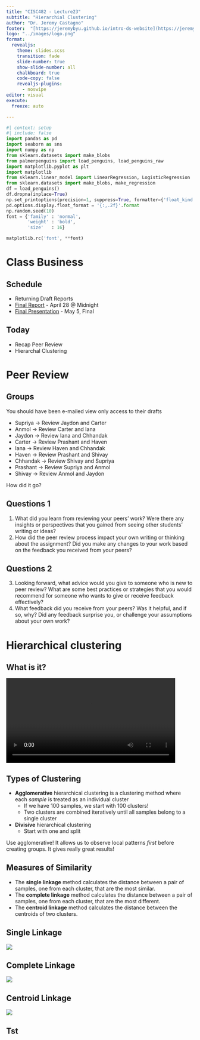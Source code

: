 ```yaml
---
title: "CISC482 - Lecture23"
subtitle: "Hierarchial Clustering"
author: "Dr. Jeremy Castagno"
footer:  "[https://jeremybyu.github.io/intro-ds-website](https://jeremybyu.github.io/intro-ds-website/)"
logo: "../images/logo.png"
format: 
  revealjs: 
    theme: slides.scss
    transition: fade
    slide-number: true
    show-slide-number: all 
    chalkboard: true
    code-copy: false
    revealjs-plugins:
      - noswipe
editor: visual
execute:
  freeze: auto

---
```



```python
#| context: setup
#| include: false
import pandas as pd
import seaborn as sns 
import numpy as np
from sklearn.datasets import make_blobs
from palmerpenguins import load_penguins, load_penguins_raw
import matplotlib.pyplot as plt
import matplotlib
from sklearn.linear_model import LinearRegression, LogisticRegression
from sklearn.datasets import make_blobs, make_regression
df = load_penguins()
df.dropna(inplace=True)
np.set_printoptions(precision=1, suppress=True, formatter={'float_kind': "{:.1f}".format})
pd.options.display.float_format = '{:,.2f}'.format
np.random.seed(10)
font = {'family' : 'normal',
        'weight' : 'bold',
        'size'   : 16}

matplotlib.rc('font', **font)
```

# Class Business


## Schedule

- Returning Draft Reports
- [Final Report](https://jeremybyu.github.io/intro-ds-website/project-description.html#final-report) - April 28 @ Midnight
- [Final Presentation](https://jeremybyu.github.io/intro-ds-website/project-description.html#slides) - May 5, Final

## Today

- Recap Peer Review
- Hierarchal Clustering

# Peer Review


## Groups {.smaller}

You should have been e-mailed view only access to their drafts

- Supriya -&gt; Review Jaydon and Carter
- Anmol -&gt; Review Carter and Iana
- Jaydon -&gt; Review Iana and Chhandak
- Carter -&gt; Review Prashant and Haven
- Iana -&gt; Review Haven and Chhandak
- Haven -&gt; Review Prashant and Shivay
- Chhandak -&gt; Review Shivay and Supriya
- Prashant -&gt; Review Supriya and Anmol
- Shivay -&gt; Review Anmol and Jaydon

::: callout-tip
How did it go? 
:::

## Questions 1

:::incremental
1. What did you learn from reviewing your peers' work? Were there any insights or perspectives that you gained from seeing other students' writing or ideas?
2. How did the peer review process impact your own writing or thinking about the assignment? Did you make any changes to your work based on the feedback you received from your peers?
:::

## Questions 2

::: incremental
3. Looking forward, what advice would you give to someone who is new to peer review? What are some best practices or strategies that you would recommend for someone who wants to give or receive feedback effectively?
4. What feedback did you receive from your peers? Was it helpful, and if so, why? Did any feedback surprise you, or challenge your assumptions about your own work?
:::


# Hierarchical clustering

## What is it?

![](./lec22_images/clustering.mp4){fig-align="center" width="90%"}

## Types of Clustering

- **Agglomerative** hierarchical clustering is a clustering method where each *sample* is treated as an individual cluster
  - If we have 100 samples, we start with 100 clusters!
  - Two clusters are combined iteratively until all samples belong to a single cluster
- **Divisive** hierarchical clustering
  - Start with one and split

::: callout-tip
Use agglomerative! It allows us to observe local patterns *first* before creating groups. It gives really great results!
:::

## Measures of Similarity

- The **single linkage** method calculates the distance between a pair of samples, one from each cluster, that are the most similar.
- The **complete linkage** method calculates the distance between a pair of samples, one from each cluster, that are the most different.
- The **centroid linkage** method calculates the distance between the centroids of two clusters.

## Single Linkage

![](./lec22_images/single.png){fig-align="center"}

## Complete Linkage

![](./lec22_images/complete.png){fig-align="center"}

## Centroid Linkage

![](./lec22_images/centroid.png){fig-align="center"}

## Tst
